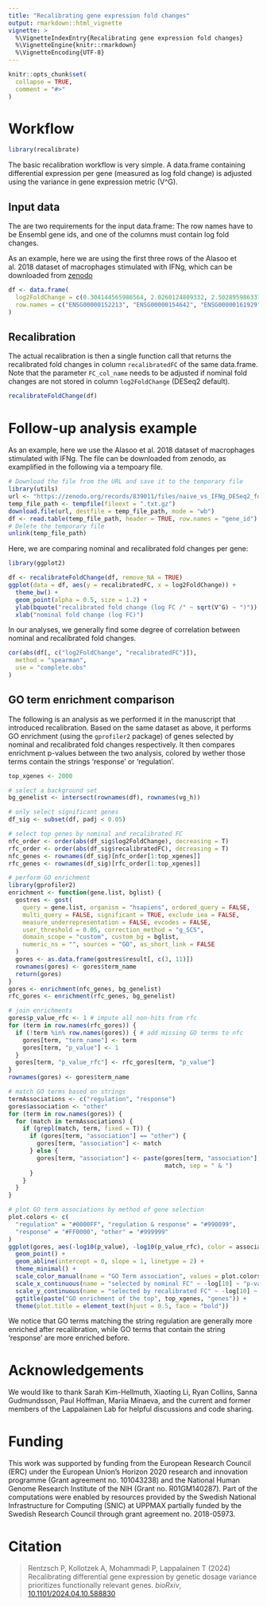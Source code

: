 ```yaml
---
title: "Recalibrating gene expression fold changes"
output: rmarkdown::html_vignette
vignette: >
  %\VignetteIndexEntry{Recalibrating gene expression fold changes}
  %\VignetteEngine{knitr::rmarkdown}
  %\VignetteEncoding{UTF-8}
---
```


```r
knitr::opts_chunk$set(
  collapse = TRUE,
  comment = "#>"
)
```

# Workflow

```r
library(recalibrate)
```

The basic recalibration workflow is very simple. A data.frame containing
differential expression per gene (measured as log fold change) is adjusted
using the variance in gene expression metric (V^G).

## Input data

The are two requirements for the input data.frame: The row names have to be
Ensembl gene ids, and one of the columns must contain log fold changes.

As an example, here we are using the first three rows of the Alasoo et al. 2018
dataset of macrophages stimulated with IFNg, which can be downloaded from
[zenodo](https://zenodo.org/records/839011)

```r
df <- data.frame(
  log2FoldChange = c(0.304144565986564, 2.0260124809332, 2.50289598633734),
  row.names = c("ENSG00000152213", "ENSG00000154642", "ENSG00000161929")
)
```

## Recalibration

The actual recalibration is then a single function call that returns the
recalibrated fold changes in column `recalibratedFC` of the same data.frame.
Note that the parameter `FC_col_name` needs to be adjusted if nominal fold
changes are not stored in column `log2FoldChange` (DESeq2 default).

```r
recalibrateFoldChange(df)
```

# Follow-up analysis example

As an example, here we use the Alasoo et al. 2018 dataset of macrophages
stimulated with IFNg. The file can be downloaded from zenodo, as examplified in
the following via a tempoary file.

```r
# Download the file from the URL and save it to the temporary file
library(utils)
url <- "https://zenodo.org/records/839011/files/naive_vs_IFNg_DESeq2_fold_change.txt.gz"
temp_file_path <- tempfile(fileext = ".txt.gz")
download.file(url, destfile = temp_file_path, mode = "wb")
df <- read.table(temp_file_path, header = TRUE, row.names = "gene_id")
# Delete the temporary file
unlink(temp_file_path)
```

Here, we are comparing nominal and recalibrated fold changes per gene:

```r
library(ggplot2)

df <- recalibrateFoldChange(df, remove_NA = TRUE)
ggplot(data = df, aes(y = recalibratedFC, x = log2FoldChange)) +
  theme_bw() +
  geom_point(alpha = 0.5, size = 1.2) +
  ylab(bquote("recalibrated fold change (log FC /" ~ sqrt(V^G) ~ ")")) +
  xlab("nominal fold change (log FC)")
```

In our analyses, we generally find some degree of correlation between nominal
and recalibrated fold changes.

```r
cor(abs(df[, c("log2FoldChange", "recalibratedFC")]),
  method = "spearman",
  use = "complete.obs"
)
```

## GO term enrichment comparison

The following is an analysis as we performed it in the manuscript that
introduced recalibration. Based on the same dataset as above, it performs
GO enrichment (using the `gprofiler2` package) of genes selected by nominal and
recalibrated fold changes respectively. It then compares enrichment p-values
between the two analysis, colored by wether those terms contain the strings
'response' or 'regulation'.

```r
top_xgenes <- 2000

# select a background set
bg_genelist <- intersect(rownames(df), rownames(vg_h))

# only select significant genes
df_sig <- subset(df, padj < 0.05)

# select top genes by nominal and recalibrated FC
nfc_order <- order(abs(df_sig$log2FoldChange), decreasing = T)
rfc_order <- order(abs(df_sig$recalibratedFC), decreasing = T)
nfc_genes <- rownames(df_sig)[nfc_order[1:top_xgenes]]
rfc_genes <- rownames(df_sig)[rfc_order[1:top_xgenes]]

# perform GO enrichment
library(gprofiler2)
enrichment <- function(gene.list, bglist) {
  gostres <- gost(
    query = gene.list, organism = "hsapiens", ordered_query = FALSE,
    multi_query = FALSE, significant = TRUE, exclude_iea = FALSE,
    measure_underrepresentation = FALSE, evcodes = FALSE,
    user_threshold = 0.05, correction_method = "g_SCS",
    domain_scope = "custom", custom_bg = bglist,
    numeric_ns = "", sources = "GO", as_short_link = FALSE
  )
  gores <- as.data.frame(gostres$result[, c(3, 11)])
  rownames(gores) <- gores$term_name
  return(gores)
}
gores <- enrichment(nfc_genes, bg_genelist)
rfc_gores <- enrichment(rfc_genes, bg_genelist)

# join enrichments
gores$p_value_rfc <- 1 # impute all non-hits from rfc
for (term in row.names(rfc_gores)) {
  if (!term %in% row.names(gores)) { # add missing GO terms to nfc
    gores[term, "term_name"] <- term
    gores[term, "p_value"] <- 1
  }
  gores[term, "p_value_rfc"] <- rfc_gores[term, "p_value"]
}
rownames(gores) <- gores$term_name

# match GO terms based on strings
termAssociations <- c("regulation", "response")
gores$association <- "other"
for (term in row.names(gores)) {
  for (match in termAssociations) {
    if (grepl(match, term, fixed = T)) {
      if (gores[term, "association"] == "other") {
        gores[term, "association"] <- match
      } else {
        gores[term, "association"] <- paste(gores[term, "association"],
                                            match, sep = " & ")
      }
    }
  }
}

# plot GO term associations by method of gene selection
plot.colors <- c(
  "regulation" = "#0000FF", "regulation & response" = "#990099",
  "response" = "#FF0000", "other" = "#999999"
)
ggplot(gores, aes(-log10(p_value), -log10(p_value_rfc), color = association)) +
  geom_point() +
  geom_abline(intercept = 0, slope = 1, linetype = 2) +
  theme_minimal() +
  scale_color_manual(name = "GO Term association", values = plot.colors) +
  scale_x_continuous(name = "selected by nominal FC" ~ -log[10] ~ "p-value") +
  scale_y_continuous(name = "selected by recalibrated FC" ~ -log[10] ~ "p-value") +
  ggtitle(paste("GO enrichment of the top", top_xgenes, "genes")) +
  theme(plot.title = element_text(hjust = 0.5, face = "bold"))
```

We notice that GO terms matching the string regulation are generally more
enriched after recalibration, while GO terms that contain the string 'response'
are more enriched before.

# Acknowledgements

We would like to thank Sarah Kim-Hellmuth, Xiaoting Li, Ryan Collins,
Sanna Gudmundsson, Paul Hoffman, Mariia Minaeva,
and the current and former members of the Lappalainen Lab for helpful
discussions and code sharing.

# Funding

This work was supported by funding from the European Research Council (ERC)
under the European Union’s Horizon 2020 research and innovation programme
(Grant agreement no. 101043238) and the National Human Genome Research Institute
of the NIH (Grant no. R01GM140287).
Part of the computations were enabled by resources provided by the Swedish
National Infrastructure for Computing (SNIC) at UPPMAX partially funded by the
Swedish Research Council through grant agreement no. 2018-05973.

# Citation

> Rentzsch P, Kollotzek A, Mohammadi P, Lappalainen T (2024)
> Recalibrating differential gene expression by genetic dosage variance prioritizes functionally relevant genes.
> *bioRxiv*,
> [10.1101/2024.04.10.588830](https://doi.org/10.1101/2024.04.10.588830)
